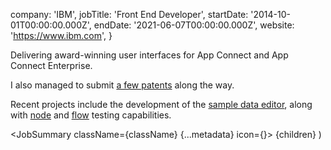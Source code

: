 
  company: 'IBM',
  jobTitle: 'Front End Developer',
  startDate: '2014-10-01T00:00:00.000Z',
  endDate: '2021-06-07T00:00:00.000Z',
  website: 'https://www.ibm.com',
}

Delivering award-winning user interfaces for App Connect and App Connect Enterprise.

I also managed to submit [a few patents](https://patents.google.com/?q=ibm&inventor=ashley+harrison&oq=ashley+harrison+ibm) along the way.

Recent projects include the development of the [sample data editor](https://community.ibm.com/community/user/integration/viewdocument/test-your-mappings-and-transformati?CommunityKey=77544459-9fda-40da-ae0b-fc8c76f0ce18&tab=librarydocuments), along with [node](https://community.ibm.com/community/user/integration/viewdocument/rapidly-develop-your-flows-with-the?CommunityKey=77544459-9fda-40da-ae0b-fc8c76f0ce18&tab=librarydocuments&LibraryFolderKey=6d429545-f6c6-4418-adae-8aafaaf2c081&DefaultView=folder) and [flow](https://community.ibm.com/community/user/integration/blogs/sarah-hewitt1/2020/08/18/gain-confidence-in-your-flows-while-authoring) testing capabilities.

  <JobSummary className={className} {...metadata} icon={<Ibm />}>
    {children}
  </JobSummary>
)
